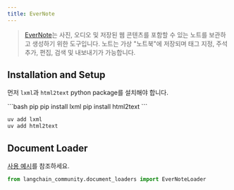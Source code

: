 ```yaml
---
title: EverNote
---
```


>[EverNote](https://evernote.com/)는 사진, 오디오 및 저장된 웹 콘텐츠를 포함할 수 있는 노트를 보관하고 생성하기 위한 도구입니다. 노트는 가상 "노트북"에 저장되며 태그 지정, 주석 추가, 편집, 검색 및 내보내기가 가능합니다.

## Installation and Setup

먼저 `lxml`과 `html2text` python package를 설치해야 합니다.

<CodeGroup>
```bash pip
pip install lxml
pip install html2text
```

```bash uv
uv add lxml
uv add html2text
```
</CodeGroup>

## Document Loader

[사용 예시](/oss/integrations/document_loaders/evernote)를 참조하세요.

```python
from langchain_community.document_loaders import EverNoteLoader
```